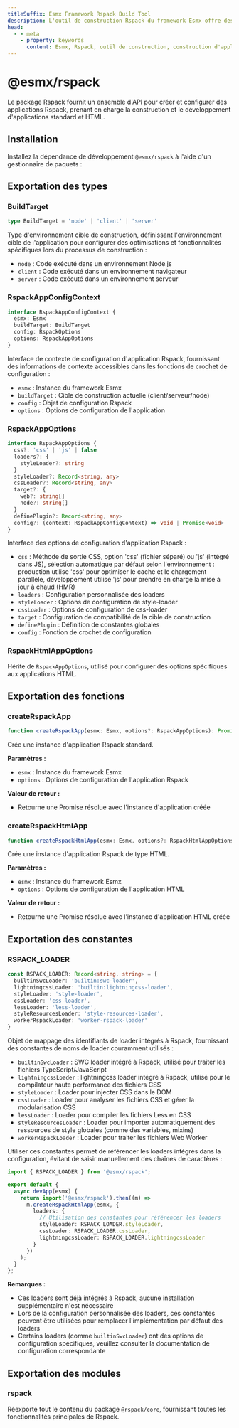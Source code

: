 ```yaml
---
titleSuffix: Esmx Framework Rspack Build Tool
description: L'outil de construction Rspack du framework Esmx offre des capacités de construction d'applications hautes performances, prenant en charge le développement et la construction d'applications standard et HTML, avec des processeurs de ressources intégrés et des configurations d'optimisation.
head:
  - - meta
    - property: keywords
      content: Esmx, Rspack, outil de construction, construction d'applications, application HTML, TypeScript, CSS, traitement des ressources, optimisation des performances
---
```



# @esmx/rspack

Le package Rspack fournit un ensemble d'API pour créer et configurer des applications Rspack, prenant en charge la construction et le développement d'applications standard et HTML.

## Installation

Installez la dépendance de développement `@esmx/rspack` à l'aide d'un gestionnaire de paquets :

<PackageManagerTabs command="install @esmx/rspack -D" />

## Exportation des types

### BuildTarget

```ts
type BuildTarget = 'node' | 'client' | 'server'
```

Type d'environnement cible de construction, définissant l'environnement cible de l'application pour configurer des optimisations et fonctionnalités spécifiques lors du processus de construction :
- `node` : Code exécuté dans un environnement Node.js
- `client` : Code exécuté dans un environnement navigateur
- `server` : Code exécuté dans un environnement serveur

### RspackAppConfigContext

```ts
interface RspackAppConfigContext {
  esmx: Esmx
  buildTarget: BuildTarget
  config: RspackOptions
  options: RspackAppOptions
}
```

Interface de contexte de configuration d'application Rspack, fournissant des informations de contexte accessibles dans les fonctions de crochet de configuration :
- `esmx` : Instance du framework Esmx
- `buildTarget` : Cible de construction actuelle (client/serveur/node)
- `config` : Objet de configuration Rspack
- `options` : Options de configuration de l'application

### RspackAppOptions

```ts
interface RspackAppOptions {
  css?: 'css' | 'js' | false
  loaders?: {
    styleLoader?: string
  }
  styleLoader?: Record<string, any>
  cssLoader?: Record<string, any>
  target?: {
    web?: string[]
    node?: string[]
  }
  definePlugin?: Record<string, any>
  config?: (context: RspackAppConfigContext) => void | Promise<void>
}
```

Interface des options de configuration d'application Rspack :
- `css` : Méthode de sortie CSS, option 'css' (fichier séparé) ou 'js' (intégré dans JS), sélection automatique par défaut selon l'environnement : production utilise 'css' pour optimiser le cache et le chargement parallèle, développement utilise 'js' pour prendre en charge la mise à jour à chaud (HMR)
- `loaders` : Configuration personnalisée des loaders
- `styleLoader` : Options de configuration de style-loader
- `cssLoader` : Options de configuration de css-loader
- `target` : Configuration de compatibilité de la cible de construction
- `definePlugin` : Définition de constantes globales
- `config` : Fonction de crochet de configuration

### RspackHtmlAppOptions

Hérite de `RspackAppOptions`, utilisé pour configurer des options spécifiques aux applications HTML.

## Exportation des fonctions

### createRspackApp

```ts
function createRspackApp(esmx: Esmx, options?: RspackAppOptions): Promise<App>
```

Crée une instance d'application Rspack standard.

**Paramètres :**
- `esmx` : Instance du framework Esmx
- `options` : Options de configuration de l'application Rspack

**Valeur de retour :**
- Retourne une Promise résolue avec l'instance d'application créée

### createRspackHtmlApp

```ts
function createRspackHtmlApp(esmx: Esmx, options?: RspackHtmlAppOptions): Promise<App>
```

Crée une instance d'application Rspack de type HTML.

**Paramètres :**
- `esmx` : Instance du framework Esmx
- `options` : Options de configuration de l'application HTML

**Valeur de retour :**
- Retourne une Promise résolue avec l'instance d'application HTML créée

## Exportation des constantes
### RSPACK_LOADER

```ts
const RSPACK_LOADER: Record<string, string> = {
  builtinSwcLoader: 'builtin:swc-loader',
  lightningcssLoader: 'builtin:lightningcss-loader',
  styleLoader: 'style-loader',
  cssLoader: 'css-loader',
  lessLoader: 'less-loader',
  styleResourcesLoader: 'style-resources-loader',
  workerRspackLoader: 'worker-rspack-loader'
}
```

Objet de mappage des identifiants de loader intégrés à Rspack, fournissant des constantes de noms de loader couramment utilisés :

- `builtinSwcLoader` : SWC loader intégré à Rspack, utilisé pour traiter les fichiers TypeScript/JavaScript
- `lightningcssLoader` : lightningcss loader intégré à Rspack, utilisé pour le compilateur haute performance des fichiers CSS
- `styleLoader` : Loader pour injecter CSS dans le DOM
- `cssLoader` : Loader pour analyser les fichiers CSS et gérer la modularisation CSS
- `lessLoader` : Loader pour compiler les fichiers Less en CSS
- `styleResourcesLoader` : Loader pour importer automatiquement des ressources de style globales (comme des variables, mixins)
- `workerRspackLoader` : Loader pour traiter les fichiers Web Worker

Utiliser ces constantes permet de référencer les loaders intégrés dans la configuration, évitant de saisir manuellement des chaînes de caractères :

```ts title="src/entry.node.ts"
import { RSPACK_LOADER } from '@esmx/rspack';

export default {
  async devApp(esmx) {
    return import('@esmx/rspack').then((m) =>
      m.createRspackHtmlApp(esmx, {
        loaders: {
          // Utilisation des constantes pour référencer les loaders
          styleLoader: RSPACK_LOADER.styleLoader,
          cssLoader: RSPACK_LOADER.cssLoader,
          lightningcssLoader: RSPACK_LOADER.lightningcssLoader
        }
      })
    );
  }
};
```

**Remarques :**
- Ces loaders sont déjà intégrés à Rspack, aucune installation supplémentaire n'est nécessaire
- Lors de la configuration personnalisée des loaders, ces constantes peuvent être utilisées pour remplacer l'implémentation par défaut des loaders
- Certains loaders (comme `builtinSwcLoader`) ont des options de configuration spécifiques, veuillez consulter la documentation de configuration correspondante

## Exportation des modules

### rspack

Réexporte tout le contenu du package `@rspack/core`, fournissant toutes les fonctionnalités principales de Rspack.